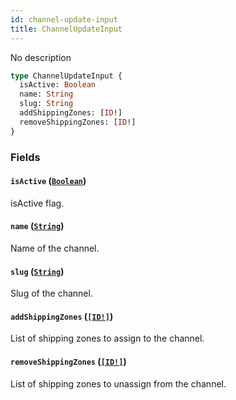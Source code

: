 ```yaml
---
id: channel-update-input
title: ChannelUpdateInput
---
```


No description

```graphql
type ChannelUpdateInput {
  isActive: Boolean
  name: String
  slug: String
  addShippingZones: [ID!]
  removeShippingZones: [ID!]
}
```

### Fields

#### `isActive` ([`Boolean`](/developer/api-reference/scalars/boolean.mdx))

isActive flag.

#### `name` ([`String`](/developer/api-reference/scalars/string.mdx))

Name of the channel.

#### `slug` ([`String`](/developer/api-reference/scalars/string.mdx))

Slug of the channel.

#### `addShippingZones` ([`[ID!]`](/developer/api-reference/scalars/id.mdx))

List of shipping zones to assign to the channel.

#### `removeShippingZones` ([`[ID!]`](/developer/api-reference/scalars/id.mdx))

List of shipping zones to unassign from the channel.
